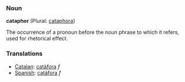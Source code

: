 === Noun ===

'''cataphor''' (Plural: [[cataphora]])

The occurrence of a pronoun before the noun phrase to which it refers, used for rhetorical effect.

=== Translations ===
*[[Catalan]]: [[catàfora]] ''f''
*[[Spanish]]: [[catáfora]] ''f''